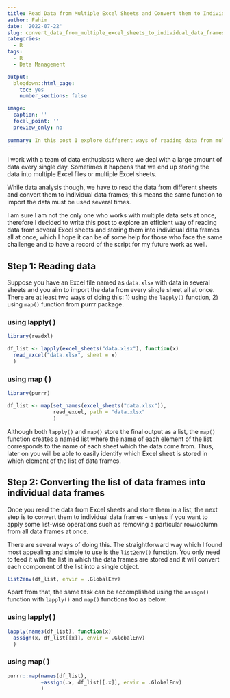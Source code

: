 ```yaml
---
title: Read Data from Multiple Excel Sheets and Convert them to Individual Data Frames
author: Fahim
date: '2022-07-22'
slug: convert_data_from_multiple_excel_sheets_to_individual_data_frames
categories:
  - R
tags:
  - R
  - Data Management

output:
  blogdown::html_page:
    toc: yes
    number_sections: false

image:
  caption: ''
  focal_point: ''
  preview_only: no
  
summary: In this post I explore different ways of reading data from multiple Excel sheets and converting them into individual data frames in R using lapply() and purrr::map() funciton.
---
```


I work with a team of data enthusiasts where we deal with a large amount of data every single day. Sometimes it happens that we end up storing the data into multiple Excel files or multiple Excel sheets.

While data analysis though, we have to read the data from different sheets and convert them to individual data frames; this means the same function to import the data must be used several times.

I am sure I am not the only one who works with multiple data sets at once, therefore I decided to write this post to explore an efficient way of reading data from several Excel sheets and storing them into individual data frames all at once, which I hope it can be of some help for those who face the same challenge and to have a record of the script for my future work as well.

## Step 1: Reading data

Suppose you have an Excel file named as `data.xlsx` with data in several sheets and you aim to import the data from every single sheet all at once. There are at least two ways of doing this: 1) using the `lapply()` function, 2) using `map()` function from **purrr** package.

### using lapply( )

```r
library(readxl)

df_list <- lapply(excel_sheets("data.xlsx"), function(x)
  read_excel("data.xlsx", sheet = x)
  )

```

### using map ( )

```r
library(purrr)

df_list <- map(set_names(excel_sheets("data.xlsx")),
               read_excel, path = "data.xlsx"
               )
```

Although both `lapply()` and `map()` store the final output as a list, the `map()` function creates a named list where the name of each element of the list corresponds to the name of each sheet which the data come from. Thus, later on you will be able to easily identify which Excel sheet is stored in which element of the list of data frames.

## Step 2: Converting the list of data frames into individual data frames

Once you read the data from Excel sheets and store them in a list, the next step is to convert them to individual data frames - unless if you want to apply some list-wise operations such as removing a particular row/column from all data frames at once.

There are several ways of doing this. The straightforward way which I found most appealing and simple to use is the `list2env()` function. You only need to feed it with the list in which the data frames are stored and it will convert each component of the list into a single object.

```r
list2env(df_list, envir = .GlobalEnv)
```


Apart from that, the same task can be accomplished using the `assign()` function with `lapply()` and `map()` functions too as below.

### using lapply( )

```r
lapply(names(df_list), function(x)
  assign(x, df_list[[x]], envir = .GlobalEnv)
  )
```

### using map( )

```r
purrr::map(names(df_list),
           ~assign(.x, df_list[[.x]], envir = .GlobalEnv)
           )
```


